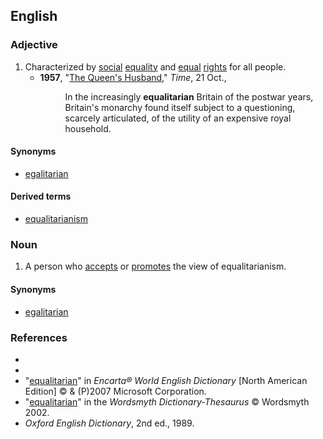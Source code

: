 ==English==

===Adjective===
{{en-adj}}

# Characterized by [[social]] [[equality]] and [[equal]] [[right]]s for all people.
#*'''1957''', "[http://www.time.com/time/magazine/article/0,9171,937935,00.html The Queen's Husband]," ''Time'', 21 Oct.,
#*:In the increasingly '''equalitarian''' Britain of the postwar years, Britain's monarchy found itself subject to a questioning, scarcely articulated, of the utility of an expensive royal household.

====Synonyms====
*[[egalitarian]]

====Derived terms====
*[[equalitarianism]]

===Noun===
{{en-noun}}

# A person who [[accepts]] or [[promotes]] the view of equalitarianism.

====Synonyms====
*[[egalitarian]]

===References===
*{{R:Webster 1913}}
*{{R:Dictionary.com}}
*"[http://encarta.msn.com/dictionary_/equalitarian.html equalitarian]" in ''Encarta® World English Dictionary'' [North American Edition] © & (P)2007 Microsoft Corporation.
*"[http://www.wordsmyth.net/live/home.php?script=search&matchent=equalitarian&matchtype=exact equalitarian]" in the ''Wordsmyth Dictionary-Thesaurus'' © Wordsmyth 2002.
*''Oxford English Dictionary'', 2nd ed., 1989.